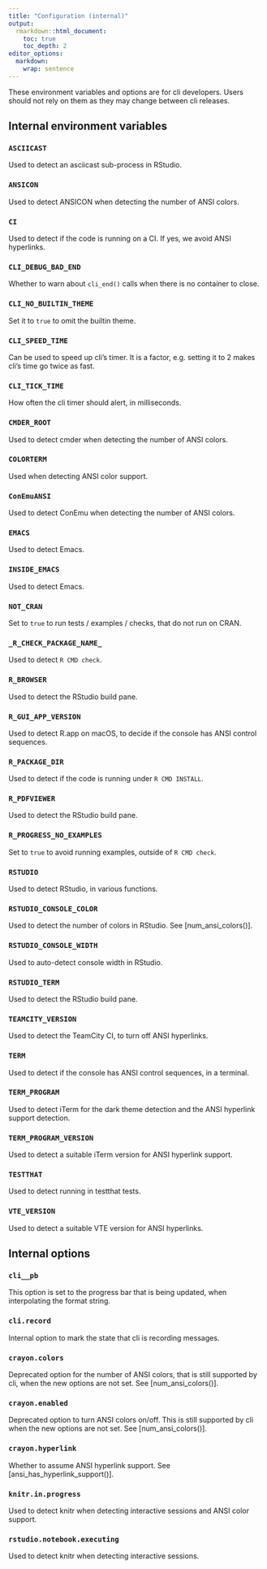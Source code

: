 ```yaml
---
title: "Configuration (internal)"
output:
  rmarkdown::html_document:
    toc: true
    toc_depth: 2
editor_options:
  markdown:
    wrap: sentence
---
```


These environment variables and options are for cli developers. Users
should not rely on them as they may change between cli releases.

## Internal environment variables

### `ASCIICAST`

Used to detect an asciicast sub-process in RStudio.

### `ANSICON`

Used to detect ANSICON when detecting the number of ANSI colors.

### `CI`

Used to detect if the code is running on a CI.
If yes, we avoid ANSI hyperlinks.

### `CLI_DEBUG_BAD_END`

Whether to warn about `cli_end()` calls when there is no container to close.

### `CLI_NO_BUILTIN_THEME`

Set it to `true` to omit the builtin theme.

### `CLI_SPEED_TIME`

Can be used to speed up cli's timer.
It is a factor, e.g. setting it to 2 makes cli's time go twice as fast.

### `CLI_TICK_TIME`

How often the cli timer should alert, in milliseconds.

### `CMDER_ROOT`

Used to detect cmder when detecting the number of ANSI colors.

### `COLORTERM`

Used when detecting ANSI color support.

### `ConEmuANSI`

Used to detect ConEmu when detecting the number of ANSI colors.

### `EMACS`

Used to detect Emacs.

### `INSIDE_EMACS`

Used to detect Emacs.

### `NOT_CRAN`

Set to `true` to run tests / examples / checks, that do not run on CRAN.

### `_R_CHECK_PACKAGE_NAME_`

Used to detect `R CMD check`.

### `R_BROWSER`

Used to detect the RStudio build pane.

### `R_GUI_APP_VERSION`

Used to detect R.app on macOS, to decide if the console has ANSI control
sequences.

### `R_PACKAGE_DIR`

Used to detect if the code is running under `R CMD INSTALL`.

### `R_PDFVIEWER`

Used to detect the RStudio build pane.

### `R_PROGRESS_NO_EXAMPLES`

Set to `true` to avoid running examples, outside of `R CMD check`.

### `RSTUDIO`

Used to detect RStudio, in various functions.

### `RSTUDIO_CONSOLE_COLOR`

Used to detect the number of colors in RStudio.
See [num_ansi_colors()].

### `RSTUDIO_CONSOLE_WIDTH`

Used to auto-detect console width in RStudio.

### `RSTUDIO_TERM`

Used to detect the RStudio build pane.

### `TEAMCITY_VERSION`

Used to detect the TeamCity CI, to turn off ANSI hyperlinks.

### `TERM`

Used to detect if the console has ANSI control sequences, in a terminal.

### `TERM_PROGRAM`

Used to detect iTerm for the dark theme detection and the ANSI hyperlink
support detection.

### `TERM_PROGRAM_VERSION`

Used to detect a suitable iTerm version for ANSI hyperlink support.

### `TESTTHAT`

Used to detect running in testthat tests.

### `VTE_VERSION`

Used to detect a suitable VTE version for ANSI hyperlinks.

## Internal options

### `cli__pb`

This option is set to the progress bar that is being updated, when
interpolating the format string.

### `cli.record`

Internal option to mark the state that cli is recording messages.

### `crayon.colors`

Deprecated option for the number of ANSI colors, that is still supported
by cli, when the new options are not set.
See [num_ansi_colors()].

### `crayon.enabled`

Deprecated option to turn ANSI colors on/off.
This is still supported by cli when the new options are not set.
See [num_ansi_colors()].

### `crayon.hyperlink`

Whether to assume ANSI hyperlink support.
See [ansi_has_hyperlink_support()].

### `knitr.in.progress`

Used to detect knitr when detecting interactive sessions and ANSI color
support.

### `rstudio.notebook.executing`

Used to detect knitr when detecting interactive sessions.
